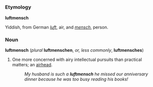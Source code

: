=={{en}}==
===Etymology===
'''luftmensch'''

Yiddish, from German ''[[luft]]'', air, and ''[[mensch]]'', person.

===Noun===
'''luftmensch''' (''plural'' '''luftmenschen''', ''or, less commonly'', '''luftmensches''')

# One more concerned with airy intellectual pursuits than practical matters; an [[airhead]].
#:''My husband is such a '''luftmensch''' he missed our anniversary dinner because he was too busy reading his books!''